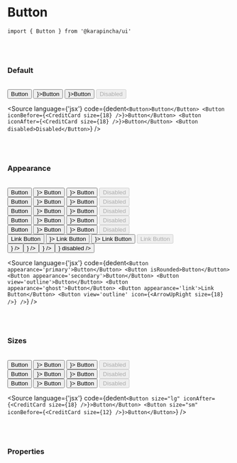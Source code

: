 

<Meta title='01. Atoms / Button' component={Button} />

# Button

`import { Button } from '@karapincha/ui'`

<br />
<br />

### Default

<br />

<Story name='Default'>
  <div className='doc-story__preview' style={{ zoom: '100%' }}>
    <div className='flex items-center gap-4'>
      <Button>Button</Button>
      <Button iconBefore={<CreditCard size={18} />}>Button</Button>
      <Button iconAfter={<CreditCard size={18} />}>Button</Button>
      <Button disabled>Disabled</Button>
    </div>
  </div>
</Story>

<Source
  language={'jsx'}
  code={dedent`<Button>Button</Button>
<Button iconBefore={<CreditCard size={18} />}>Button</Button>
<Button iconAfter={<CreditCard size={18} />}>Button</Button>
<Button disabled>Disabled</Button>`}
/>

<br />
<br />

### Appearance

<br />

<Story name='Appearance'>
  <div className='doc-story__preview' style={{ zoom: '100%' }}>
    <div className='flex items-center gap-4 mb-4'>
      <Button appearance='primary'>Button</Button>
      <Button appearance='primary' iconBefore={<CreditCard size={18} />}>
        Button
      </Button>
      <Button appearance='primary' iconAfter={<CreditCard size={18} />}>
        Button
      </Button>
      <Button appearance='primary' disabled>
        Disabled
      </Button>
    </div>
    <div className='flex items-center gap-4 mb-4'>
      <Button isRounded appearance='primary'>
        Button
      </Button>
      <Button isRounded appearance='primary' iconBefore={<CreditCard size={18} />}>
        Button
      </Button>
      <Button isRounded appearance='primary' iconAfter={<CreditCard size={18} />}>
        Button
      </Button>
      <Button isRounded appearance='primary' disabled>
        Disabled
      </Button>
    </div>
    <div className='flex items-center gap-4 mb-4'>
      <Button appearance='secondary'>Button</Button>
      <Button appearance='secondary' iconBefore={<CreditCard size={18} />}>
        Button
      </Button>
      <Button appearance='secondary' iconAfter={<CreditCard size={18} />}>
        Button
      </Button>
      <Button appearance='secondary' disabled>
        Disabled
      </Button>
    </div>
    <div className='flex items-center gap-4 mb-4'>
      <Button view='outline'>Button</Button>
      <Button view='outline' iconBefore={<CreditCard size={18} />}>
        Button
      </Button>
      <Button view='outline' iconAfter={<CreditCard size={18} />}>
        Button
      </Button>
      <Button view='outline' disabled>
        Disabled
      </Button>
    </div>
    <div className='flex items-center gap-4 mb-4'>
      <Button appearance='ghost'>Button</Button>
      <Button appearance='ghost' iconBefore={<CreditCard size={18} />}>
        Button
      </Button>
      <Button appearance='ghost' iconAfter={<CreditCard size={18} />}>
        Button
      </Button>
      <Button appearance='ghost' disabled>
        Disabled
      </Button>
    </div>
    <div className='flex items-center gap-4 mb-4'>
      <Button appearance='link'>Link Button</Button>
      <Button appearance='link' iconBefore={<CreditCard size={18} />}>
        Link Button
      </Button>
      <Button appearance='link' view='outline' iconAfter={<CreditCard size={18} />}>
        Link Button
      </Button>
      <Button appearance='link' disabled>
        Link Button
      </Button>
    </div>
    <div className='flex items-center gap-4'>
      <Button view='outline' icon={<ArrowUpRight size={18} />} />
      <Button view='outline' icon={<ArrowUpRight size={18} />} />
      <Button view='outline' icon={<ArrowUpRight size={18} />} />
      <Button view='outline' icon={<ArrowUpRight size={18} />} disabled />
    </div>
  </div>
</Story>

<Source
  language={'jsx'}
  code={dedent`<Button appearance='primary'>Button</Button>
  <Button isRounded>Button</Button>
  <Button appearance='secondary'>Button</Button>
  <Button view='outline'>Button</Button>
  <Button appearance='ghost'>Button</Button>
  <Button appearance='link'>Link Button</Button>
  <Button view='outline' icon={<ArrowUpRight size={18} />} />`}
/>

<br />
<br />

### Sizes

<br />

<Story name='Sizes'>
  <div className='doc-story__preview' style={{ zoom: '100%' }}>
    <div className='flex items-center gap-4 mb-4'>
      <Button size='lg'>Button</Button>
      <Button size='lg' iconBefore={<CreditCard size={18} />}>
        Button
      </Button>
      <Button size='lg' iconAfter={<CreditCard size={18} />}>
        Button
      </Button>
      <Button size='lg' disabled>
        Disabled
      </Button>
    </div>
    <div className='flex items-center gap-4 mb-4'>
      <Button size='md'>Button</Button>
      <Button size='md' iconBefore={<CreditCard size={18} />}>
        Button
      </Button>
      <Button size='md' iconAfter={<CreditCard size={18} />}>
        Button
      </Button>
      <Button size='md' disabled>
        Disabled
      </Button>
    </div>
    <div className='flex items-center gap-4'>
      <Button size='sm'>Button</Button>
      <Button size='sm' iconBefore={<CreditCard size={12} />}>
        Button
      </Button>
      <Button size='sm' iconAfter={<CreditCard size={12} />}>
        Button
      </Button>
      <Button size='sm' disabled>
        Disabled
      </Button>
    </div>
  </div>
</Story>

<Source
  language={'jsx'}
  code={dedent`<Button size="lg" iconAfter={<CreditCard size={18} />}>Button</Button>
<Button size="sm" iconBefore={<CreditCard size={12} />}>Button</Button>`}
/>

<br />
<br />

### Properties

<ArgsTable of={Button} />
